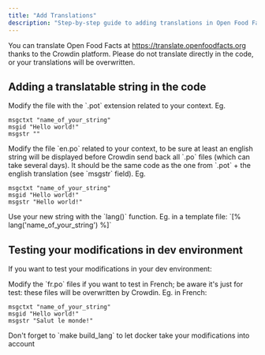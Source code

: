 ```yaml
---
title: "Add Translations"
description: "Step-by-step guide to adding translations in Open Food Facts using Crowdin platform and proper .pot/.po file management for internationalization."
---
```



You can translate Open Food Facts at https://translate.openfoodfacts.org thanks to the Crowdin platform. Please do not translate directly in the code, or your translations will be overwritten.

## Adding a translatable string in the code

<Steps>
<Step title="Modify the .pot file">
Modify the file with the `.pot` extension related to your context. Eg.

```pot title="Example .pot File"
msgctxt "name_of_your_string"
msgid "Hello world!"
msgstr ""
```
</Step>
<Step title="Modify the en.po file">
Modify the file `en.po` related to your context, to be sure at least an english string will be displayed before Crowdin send back all `.po` files (which can take several days). It should be the same code as the one from `.pot` + the english translation (see `msgstr` field). Eg.

```po title="Example en.po File"
msgctxt "name_of_your_string"
msgid "Hello world!"
msgstr "Hello world!"
```
</Step>
<Step title="Use the string in your code">
Use your new string with the `lang()` function. Eg. in a template file: `[% lang('name_of_your_string') %]`
</Step>
</Steps>

## Testing your modifications in dev environment

If you want to test your modifications in your dev environment:

<Steps>
<Step title="Modify test translation files">
Modify the `fr.po` files if you want to test in French; be aware it's just for test: these files will be overwritten by Crowdin. Eg. in French:

```po title="Example fr.po File"
msgctxt "name_of_your_string"
msgid "Hello world!"
msgstr "Salut le monde!"
```
</Step>
<Step title="Build language files">
Don't forget to `make build_lang` to let docker take your modifications into account
</Step>
</Steps>
